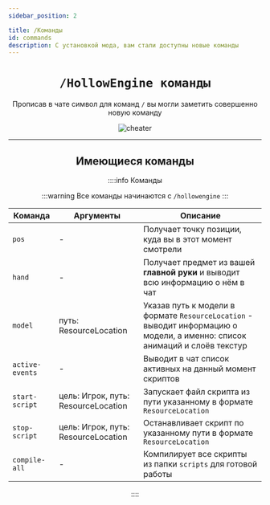 ```yaml
---
sidebar_position: 2

title: /Команды
id: commands
description: С установкой мода, вам стали доступны новые команды
---
```


<div align="center">

# `/HollowEngine команды`

Прописав в чате символ для команд `/` вы могли заметить совершенно новую команду

![cheater](@site/static/img/doc/titles/cheater.png "Читерюга")

---

## Имеющиеся команды

::::info Команды

:::warning Все команды начинаются с
`/hollowengine`
:::

| Команда         | Аргументы                           | Описание                                                                                                                   |
|-----------------|-------------------------------------|----------------------------------------------------------------------------------------------------------------------------|
| `pos`           | -                                   | Получает точку позиции, куда вы в этот момент смотрели                                                                     |
| `hand`          | -                                   | Получает предмет из вашей **главной руки** и выводит всю информацию о нём в чат                                            |
| `model`         | путь: ResourceLocation              | Указав путь к модели в формате `ResourceLocation` - выводит информацию о модели, а именно: список анимаций и слоёв текстур |
| `active-events` | -                                   | Выводит в чат список активных на данный момент скриптов                                                                    |
| `start-script`  | цель: Игрок, путь: ResourceLocation | Запускает файл скрипта из пути указанному в формате `ResourceLocation`                                                     |
| `stop-script`   | цель: Игрок, путь: ResourceLocation | Останавливает скрипт по указанному пути в формате `ResourceLocation`                                                       |
| `compile-all`   | -                                   | Компилирует все скрипты из папки `scripts` для готовой работы                                                              |

::::

</div>